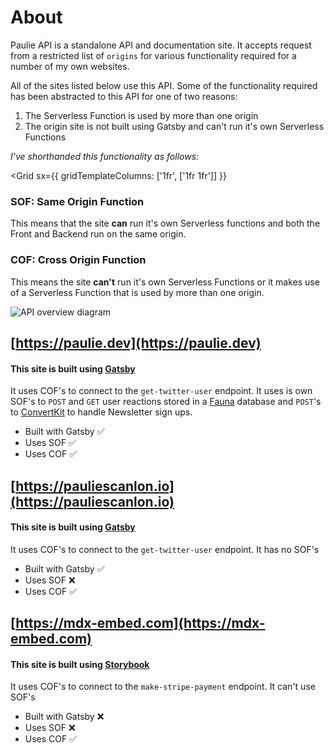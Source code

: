 # About

Paulie API is a standalone API and documentation site. It accepts request from a restricted list of `origins` for various functionality required for a number of my own websites.

All of the sites listed below use this API. Some of the functionality required has been abstracted to this API for one of two reasons:

1. The Serverless Function is used by more than one origin
2. The origin site is not built using Gatsby and can't run it's own Serverless Functions

_I've shorthanded this functionality as follows:_

<Grid
    sx={{
        gridTemplateColumns: ['1fr', ['1fr 1fr']]
    }}
>

<Box>

### SOF: Same Origin Function

This means that the site **can** run it's own Serverless functions and both the Front and Backend run on the same origin.

</Box>

<Box>

### COF: Cross Origin Function

This means the site **can't** run it's own Serverless Functions or it makes use of a Serverless Function that is used by more than one origin.

 </Box>

</Grid>

<img src="../images/api-overview-diagram.jpg" alt="API overview diagram" />

## [https://paulie.dev](https://paulie.dev)

#### This site is built using [Gatsby](https://www.gatsbyjs.com)

It uses COF's to connect to the `get-twitter-user` endpoint.
It uses is own SOF's to `POST` and `GET` user reactions stored in a [Fauna](https://fauna.com/) database and `POST`'s to [ConvertKit](https://convertkit.com/) to handle Newsletter sign ups.

- Built with Gatsby ✅
- Uses SOF ✅
- Uses COF ✅

## [https://pauliescanlon.io](https://pauliescanlon.io)

#### This site is built using [Gatsby](https://www.gatsbyjs.com)

It uses COF's to connect to the `get-twitter-user` endpoint.
It has no SOF's

- Built with Gatsby ✅
- Uses SOF ❌
- Uses COF ✅

## [https://mdx-embed.com](https://mdx-embed.com)

#### This site is built using [Storybook](https://storybook.js.org)

It uses COF's to connect to the `make-stripe-payment` endpoint. It can't use SOF's

- Built with Gatsby ❌
- Uses SOF ❌
- Uses COF ✅

<br />
